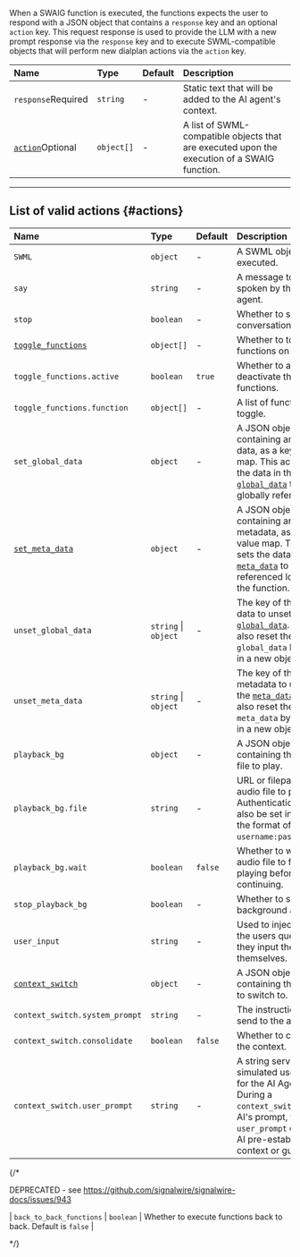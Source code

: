 [toggle_functions]: /swml/guides/ai/toggle_functions
[set_meta_data]: /swml/guides/ai/set_meta_data
[context_switch]: /swml/guides/ai/context_switch
[global_data]: /swml/methods/ai#global_data
[meta_data]: /swml/methods/ai/swaig/functions#meta_data
[actions]: #actions

When a SWAIG function is executed, the functions expects the user to respond with a JSON object that contains a `response` key and an optional `action` key.
This request response is used to provide the LLM with a new prompt response via the `response` key and to execute SWML-compatible objects that will perform
new dialplan actions via the `action` key.

| Name                                                     | Type       | Default | Description                                                          |
|:---------------------------------------------------------|:-----------|:--------|:---------------------------------------------------------------------|
| `response`<span className="required-arg">Required</span> | `string`   | -       | Static text that will be added to the AI agent's context. |
| [`action`][actions]<span className="optional-arg">Optional</span>   | `object[]` | -       | A list of SWML-compatible objects that are executed upon the execution of a SWAIG function.         |

---

## List of valid actions {#actions}

| Name                                                                | Type                 | Default | Description                                                                                                                                                                   |
|:--------------------------------------------------------------------|:---------------------|:--------|:------------------------------------------------------------------------------------------------------------------------------------------------------------------------------|
| `SWML`                                                              | `object`             | -       | A SWML object to be executed.                                                                                                                                                 |
| `say`                                                               | `string`             | -       | A message to be spoken by the AI agent.                                                                                                                                       |
| `stop`                                                              | `boolean`            | -       | Whether to stop the conversation.                                                                                                                                             |
| [`toggle_functions`][toggle_functions] | `object[]`           | -       | Whether to toggle the functions on or off.                                                                                                                                    |
| `toggle_functions.active`                                           | `boolean`            | `true`  | Whether to activate or deactivate the functions.                                                                                                                              |
| `toggle_functions.function`                                         | `object[]`           | -       | A list of functions to toggle.                                                                                                                                                |
| `set_global_data`                                                   | `object`             | -       | A JSON object containing any global data, as a key-value map. This action sets the data in the [`global_data`][global_data] to be globally referenced.            |
| [`set_meta_data`][set_meta_data]        | `object`             | -       | A JSON object containing any metadata, as a key-value map. This action sets the data in the [`meta_data`][meta_data] to be referenced locally in the function.             |
| `unset_global_data`                                                 | `string` \| `object` | -       | The key of the global data to unset from the [`global_data`][global_data]. You can also reset the `global_data` by passing in a new object.                  |
| `unset_meta_data`                                                   | `string` \| `object` | -       | The key of the metadata to unset from the [`meta_data`][meta_data]. You can also reset the `meta_data` by passing in a new object.                                         |
| `playback_bg`                                                       | `object`             | -       | A JSON object containing the audio file to play.                                                                                                                              |
| `playback_bg.file`                                                  | `string`             | -       | URL or filepath of the audio file to play. Authentication can also be set in the url in the format of `username:password@url`.                                                |
| `playback_bg.wait`                                                  | `boolean`            | `false` | Whether to wait for the audio file to finish playing before continuing.                                                                                                       |
| `stop_playback_bg`                                                  | `boolean`            | -       | Whether to stop the background audio file.                                                                                                                                    |
| `user_input`                                                        | `string`             | -       | Used to inject text into the users queue as if they input the data themselves.                                                                                                |
| [`context_switch`][context_switch]     | `object`             | -       | A JSON object containing the context to switch to.                                                                                                                            |
| `context_switch.system_prompt`                                      | `string`             | -       | The instructions to send to the agent.                                                                                                                                        |
| `context_switch.consolidate`                                        | `boolean`            | `false` | Whether to consolidate the context.                                                                                                                                           |
| `context_switch.user_prompt`                                        | `string`             | -       | A string serving as simulated user input for the AI Agent. During a `context_switch` in the AI's prompt, the `user_prompt` offers the AI pre-established context or guidance. |

{/*

DEPRECATED - see https://github.com/signalwire/signalwire-docs/issues/943

| `back_to_back_functions` | `boolean`            | Whether to execute functions back to back. Default is `false`                                                                                                                                    |

*/}


